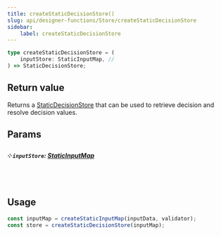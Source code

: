 ```yaml
---
title: createStaticDecisionStore()
slug: api/designer-functions/Store/createStaticDecisionStore
sidebar:
    label: createStaticDecisionStore
---
```


```ts
type createStaticDecisionStore = (
    inputStore: StaticInputMap, //
) => StaticDecisionStore;
```

## Return value

Returns a [StaticDecisionStore](/api/designer-functions/Types/StaticDecisionStore)
that can be used to retrieve decision and resolve decision values.

## Params

##### ༶ `inputStore`: [StaticInputMap](/api/designer-decisions/Types/StaticInputMap)

&nbsp;

## Usage

```ts
const inputMap = createStaticInputMap(inputData, validator);
const store = createStaticDecisionStore(inputMap);
```
